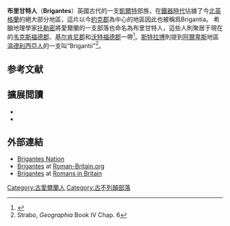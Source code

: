 '''布里甘特人'''（'''Brigantes'''）英國古代的一支[[凱爾特|凱爾特]]部族，在[[英國鐵器時代|鐵器時代]]佔據了今[[北英格蘭|北英格蘭]]的絕大部分地區，這片以今[[約克郡|約克郡]]為中心的地區因此也被稱爲Brigantia。 希臘地理學家[[托勒密|托勒密]]將愛爾蘭的一支部落也命名為布里甘特人，這些人則聚居于現在的[[韦克斯福德郡|韦克斯福德郡]]、[[基尔肯尼郡|基尔肯尼郡]]和[[沃特福德郡|沃特福德郡]]一帶<ref>{{cite news|url=http://www.wesleyjohnston.com/users/ireland/past/pre_norman_history/iron_age.html|publisher=WesleyJohnston.com|title=Celtic Ireland in the Iron Age|date=24 October 2007|accessdate=2016-09-26|archive-date=2012-11-12|archive-url=https://web.archive.org/web/20121112140107/http://www.wesleyjohnston.com/users/ireland/past/pre_norman_history/iron_age.html|dead-url=no}}</ref>。[[斯特拉博|斯特拉博]]則提到[[阿爾卑斯|阿爾卑斯]]地區[[温德利西亞人|温德利西亞人]]的一支叫“Brigantii”<ref>Strabo, ''Geographia'' Book IV Chap. 6</ref>。

==参考文献==
{{reflist}}

==擴展閲讀==
*{{cite book |last=Branigan |first=Keith |title=Rome and the Brigantes: the impact of Rome on northern England |publisher=University of Sheffield |year=1980 |isbn=0-906090-04-0}}
*{{cite book |last=Hartley |first=Brian |title=The Brigantes |publisher=Sutton |year=1988 |isbn=0-86299-547-7}}

==外部連結==
*[http://www.brigantesnation.com/ Brigantes Nation] {{Wayback|url=http://www.brigantesnation.com/ |date=20160821045135 }}
*[https://web.archive.org/web/20061231090447/http://www.roman-britain.org/tribes/brigantes.htm Brigantes] at [http://www.roman-britain.org Roman-Britain.org]
*[https://web.archive.org/web/20051108042412/http://romans-in-britain.org.uk/clb_tribe_brigantes.htm Brigantes] at [http://www.romans-in-britain.org.uk/ Romans in Britain]
{{Iron Age tribes in Britain}}
{{Yorkshire}}

[[Category:古愛爾蘭人|Category:古愛爾蘭人]]
[[Category:古不列顛部落|Category:古不列顛部落]]